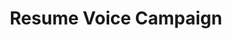 ---
title: "Resume Voice Campaign"
sidebarTitle: "Resume Campaign"
description: "Resume a paused voice calling campaign"
openapi: "POST /campaign/resume/{campaign_id}"
icon: "play"
---